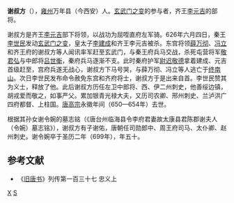 '''谢叔方'''（{{bd|?||?||}}），[[雍州|雍州]]万年县（今西安）人。[[玄武门之变|玄武门之变]]的参与者，齐王[[李元吉|李元吉]]的部将。

谢叔方是齐王[[李元吉|李元吉]]部下将领，以战功为屈咥直府左军骑。626年六月四日，秦王[[李世民|李世民]]发动[[玄武门之变|玄武门之变]]，皇太子[[李建成|李建成]]和齐王李元吉被杀。东宫将领[[薛万彻|薛万彻]]、[[冯立|冯立]]和齐王府的谢叔方等人闻讯率军赶至玄武门，与秦王府兵马交战，杀死屯营将军[[敬君弘|敬君弘]]与中郎将[[吕世衡|吕世衡]]，秦府兵马逐渐不支。此时秦府护军[[尉迟敬德|尉迟敬德]]拿着建成、元吉首级赶至，宫府兵遂无战心，谢叔方下马号哭，与薛万彻、冯立等人逃亡于[[终南山|终南山]]。次日李世民发布命令赦免东宫和齐府将士，谢叔方于是出来自首。李世民赞其为义士，释放了他。此后谢叔方历任左卫中郎将、西、伊二州刺史，他善绥边镇，胡戎爱而敬之，如事严父。累加银青光禄大夫，又历司农卿、邢州刺史、兰泸洪广四府都督、上柱国。[[唐高宗|唐高宗]]永徽年间（650—654年）去世。

根据其孙女谢令婉的墓志铭（《唐台州临海县令李府君妻故太康县君陈郡谢夫人（令婉）墓志铭》），谢叔方有子谢佑，唐朝任司勋郎中、周王府司马、太仆卿、赵州刺史。谢令婉卒于圣历二年（699年），年五十。

==参考文献==
*《[[旧唐书|旧唐书]]》列传第一百三十七 忠义上

[[Category:唐朝政治人物|X]]
[[Category:谢姓|S]]